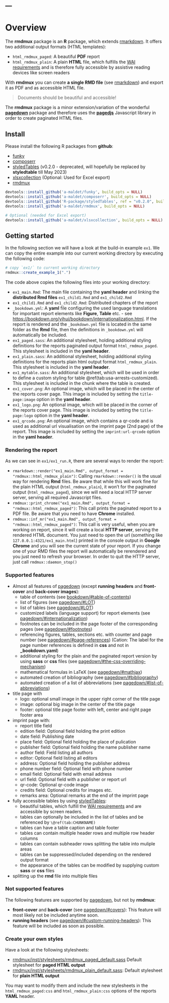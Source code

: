 ---
---

# Overview {.chapter}

The **rmdmux** package is an **R** package, which extends [rmarkdown](https://github.com/rstudio/rmarkdown).
It offers two additional output formats (HTML templates):

- `html_rmdmux_paged`: A beautiful **PDF** report
- `html_rmdmux_plain`: A plain **HTML** file, which fulfills the [WAI requirements](https://www.w3.org/WAI)
  and is therefore fully accessible by assistive reading devices like screen readers
  
With **rmdmux** you can create **a single RMD file** (see [rmarkdown](https://github.com/rstudio/rmarkdown)) and export it as PDF and
as accessible HTML file.

> Documents should be beautiful and accessible! 

The **rmdmux** package is a minor extension/variation of the wonderful
**[pagedown](https://pagedown.rbind.io/)** package and therefore
uses the **[pagedjs](https://pagedjs.org)** Javascript library in order to
create paginated HTML files.

## Install {#sec-install}

Please install the following R packages from **github**:

- [funky](https://github.com/a-maldet/funky)
- [composerr](https://github.com/a-maldet/composerr)
- [styledTables](https://github.com/R-package/styledtable) (v0.2.0 - deprecated, will hopefully be replaced by **styledtable** till May 2023)
- [xlsxcollection](https://github.com/a-maldet/xlsxcollection) (Optional: Used for Excel export)
- [rmdmux](https://github.com/a-maldet/rmdmux)

```{r eval = FALSE, echo = TRUE}
devtools::install_github('a-maldet/funky', build_opts = NULL)
devtools::install_github('a-maldet/composerr', build_opts = NULL)
devtools::install_github('R-package/styledTables', ref = "v0.2.0", build_opts = NULL)
devtools::install_github('a-maldet/rmdmux', build_opts = NULL)

# Optional (needed for Excel export)
devtools::install_github('a-maldet/xlsxcollection', build_opts = NULL)
```

## Getting started {.newpage}

In the following section we will have a look at the build-in example `ex1`.
We can copy the entire example into our current working directory by 
executing the following code:

```{r eval = FALSE, echo = TRUE}
# copy `ex1/` to current working directory
rmdmux::create_example_1(".")
```

The code above copies the following files into your working directory:

- `ex1_main.Rmd`: The main file containing the **yaml header** and linking the **distributed Rmd files** `ex1_child1.Rmd` and `ex1_child2.Rmd`
- `ex1_child1.Rmd` and `ex1_child2.Rmd`: Distributed chapters of the report
- `_bookdown.yml`: A **yaml** file configuring the used language translations for
  important report elements like **Figure**, **Table** etc. - see
  [https://bookdown.org/yihui/bookdown/internationalization.html](https://bookdown.org/yihui/bookdown/internationalization.html).
  If the report is rendered and the `_bookdown.yml` file is located in the same
  folder as the **Rmd** file, then the definitions in `_bookdown.yml` will
  automatically be included.
- `ex1_paged.sass`: An additional stylesheet, holding additional styling definitions
  for the reports paginated output format `html_rmdmux_paged`. This stylesheet
  is included in the **yaml header**.
- `ex1_plain.sass`: An additional stylesheet, holding additional styling definitions
  for the reports plain html output format `html_rmdmux_plain`. This stylesheet
  is included in the **yaml header**.
- `ex1_mytable.sass`: An additional stylesheet, which will be used in order
  to define a custom styling for table \@ref(tab:usa-arrests-customized).
  This stylesheet is included in the chunk where the table is created.
- `ex1_cover.png`: An optional image, which will be placed in the center of the reports cover page.
  This image is included by setting the `title-page:image` option in the **yaml header**.
- `ex1_logo.png`: An optional image, which will be placed in the corner of the reports cover page.
  This image is included by setting the `title-page:logo` option in the **yaml header**.
- `ex1_qrcode.png`: An optional image, which contains a qr-code and is used as
  additional url visualisation on the imprint page (2nd page) of the report.
  This image is included by setting the `imprint:url-qrcode` option in the **yaml header**.

### Rendering the report

As we can see in `ex1/ex1_run.R`, there are several ways to render the report:

- `rmarkdown::render("ex1_main.Rmd", output_format = "rmdmux::html_rmdmux_plain")`: 
  Calling `rmarkdown::render()` is the usual way for rendering **Rmd** files.
  Be aware that while this will work fine for the plain HTML output (`html_rmdmux_plain`),
  it won't for the paginated output (`html_rmdmux_paged`), since we will need a
  local HTTP server server, serving all required Javascript files.
- `rmdmux::print_chrome("ex1_main.Rmd", output_format = "rmdmux::html_rmdmux_paged")`:
  This call prints the paginated report to a PDF file. Be aware that
  you need to have **Chrome** installed.
- `rmdmux::inf_mr("ex1_main.Rmd", output_format = "rmdmux::html_rmdmux_paged")`:
  This call is very useful, when you are working on report, since it
  will create a local **HTTP server**, serving the rendered HTML document.
  You just need to open the url
  (something like `127.0.0.1:4321/ex1_main.html`) printed in the console output
  in **Google Chrome** and you will see the current state of your report.
  If you change one of your RMD files the report will automatically be 
  rerendered and you just need to refresh your browser.
  In order to quit the HTTP server, just call `rmdmux::daemon_stop()`

### Supported features

- Almost all features of [pagedown](https://pagedown.rbind.io/)
  (except **running headers** and **front-cover** and **back-cover images**):
    - table of contents
      (see [bookdown/#table-of-contents](https://bookdown.org/yihui/rmarkdown/html-document.html#table-  of-contents))
    - list of figures (see [pagedown/#LOT](https://pagedown.rbind.io/#LOT))
    - list of tables (see [pagedown/#LOT](https://pagedown.rbind.io/#LOT))
    - customized labels (language support) for report elements
      (see [pagedown/#internationalization](https://pagedown.rbind.io/#internationalization))
    - footnotes can be included in the page footer of the corresponding pages
      (see [pagedown/#footnotes](https://pagedown.rbind.io/#footnotes))
    - referencing figures, tables, sections etc. with counter and page number
      (see [pagedown/#page-references](https://pagedown.rbind.io/#page-references))
      (Cation: The label for the page number references is defined in **css** 
      and not in **\_bookdown.yaml**)
    - additional styling for the plain and the paginated report version by using
      **sass** or **css** files
      (see [pagedown/#the-css-overriding-mechanism](https://pagedown.rbind.io/#the-css-overridin    g-mechanism))
    - mathematical formulas in LaTeX
      (see [pagedown/#mathjax](https://pagedown.rbind.io/#mathjax))
    - automated creation of bibliography
      (see [pagedown/#bibliography](https://pagedown.rbind.io/#bibliography))
    - automated creation of a list of abbreviations
      (see [pagedown/#list-of-abbreviations](https://pagedown.rbind.io/#list-of-abbreviations))
- title page with
    - logo: optional small image in the upper right corner of the title page
    - image: optional big image in the center of the title page
    - footer: optional title page footer with left, center and right page footer
      area
- imprint page with:
    - report title field
    - edition field: Optional field holding the print edition
    - date field: Publishing date
    - place field: Optional field holding the place of pulication
    - publisher field: Optional field holding the name publisher name
    - author field: Field listing all authors
    - editor: Optional field listing all editors
    - address: Optional field holding the publisher address
    - phone number field: Optional field with phone number
    - email field: Optional field with email address
    - url field: Optional field with a publisher or report url
    - qr-code: Optional qr-code image
    - credits field: Optional credits for images etc.
    - remarks area: Optional remarks at the end of the imprint page
- fully accessible tables by using
  [styledTables](https://github.com/R-package/styledtable):
    - beautiful tables, which fulfill the
      [WAI requirements](https://www.w3.org/WAI) and are accessible by
      screen readers.
    - tables can optionally be included in the list of tables and be referenced by
      `\@ref(tab:CHUNKNAME)`
    - tables can have a table caption and table footer
    - tables can contain multiple header rows and multiple row header columns
    - tables can contain subheader rows splitting the table into muliple areas
    - tables can be suppressed/included depending on the rendered output format
    - the appearance of the tables can be modified by supplying custom
      **sass** or **css** files
- splitting up the **rmd** file into multiple files

### Not supported features {.newpage}

The following features are supported by [pagedown](https://pagedown.rbind.io/),
but not by **rmdmux**:

- **front-cover** and **back-cover**
  (see [pagedown/#covers](https://pagedown.rbind.io/#covers)): This feature
  will most likely not be included anytime soon.
- **running headers**
  (see [pagedown/#custom-running-headers](https://pagedown.rbind.io/#custom-running-headers)):
  This feature will be included as soon as possible.


### Create your own styles

Have a look at the following stylesheets:

- [rmdmux/inst/stylesheets/rmdmux_paged_default.sass](https://github.com/a-maldet/rmdmux/trees/master/inst/stylesheets/rmdmux_paged_default.sass) Default stylesheet for **paged HTML output**
- [rmdmux/inst/stylesheets/rmdmux_plain_default.sass](https://github.com/a-maldet/rmdmux/trees/master/inst/stylesheets/rmdmux_plain_default.sass): Default stylesheet for **plain HTML output**

You may want to modify them and include the new stylesheets in the
`html_rmdmux_paged:css` and `html_rmdmux_plain:css` options of the reports **YAML** header.
